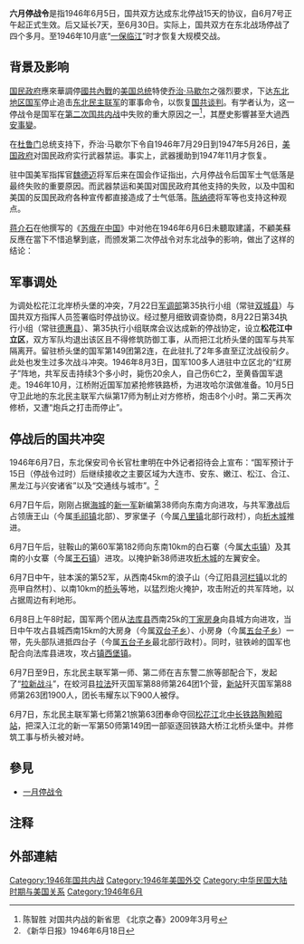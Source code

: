 {{国共谈判史}}

'''六月停战令'''是指1946年6月5日，国共双方达成东北停战15天的协议，自6月7号正午起正式生效。后又延长7天，至6月30日。实际上，国共双方在东北战场停战了四个多月。至1946年10月底“[[一保临江|一保临江]]”时才恢复大规模交战。
==背景及影响==
[[国民政府|国民政府]]應來華調停[[國共內戰|國共內戰]]的[[美国总统|美国总统]]特使[[乔治·卡特莱特·马歇尔|乔治·马歇尔]]之强烈要求，下达[[中国东北地区|东北地区]][[中华民国国军|国军]]停止追击[[东北民主联军|东北民主联军]]的軍事命令，以恢复[[国共谈判|国共谈判]]。有学者认为，这一停战令是国军在[[第二次国共内战|第二次国共内战]]中失败的重大原因之一<ref>陈智胜 对国共内战的新省思 《北京之春》2009年3月号</ref>，其歷史影響甚至大過[[西安事变|西安事變]]。

在[[杜鲁门|杜鲁门]]总统支持下，乔治·马歇尔下令自1946年7月29日到1947年5月26日，[[美国政府|美国政府]]对国民政府实行武器禁运。事实上，武器援助到1947年11月才恢复。{{citation needed}}

驻中国美军指挥官[[阿尔伯特·魏德迈|魏德迈]]将军后来在国会作证指出，六月停战令后国军士气低落是最终失败的重要原因。而武器禁运和美国对国民政府其他支持的失败，以及中国和美国的反国民政府各种宣传都直接造成了士气低落。[[陈纳德|陈纳德]]将军等也支持这种观点。{{citation needed}}

[[蒋介石|蒋介石]]在他撰写的《[[苏俄在中国|苏俄在中国]]》{{citation needed}}中对他在1946年6月6日未聽取建議，不顧美蘇反應在當下不惜追擊到底，而颁发第二次停战令对东北战争的影响，做出了这样的结论：

{{quote|从此东北国军，士气就日渐低落，所有军事行动，亦陷于被动地位。可说这第二次停战令之结果，就是政府在东北最后失败之惟一关键。当时已进至双城附近之追击部队（距离哈尔滨不足一百里），若不停止追击，直占中东铁路战略中心之哈尔滨，则北满的散匪，自不难次第肃清，而东北全境亦可拱手而定。若此共匪既不能在北满立足，而其苏俄亦无法对 共匪补充，则东北问题自可根本解决，共匪在东北亦无死灰复燃之可能。故中华民国三十七年(1948年)冬季国军最后在东北之失败，其种因全在于这第二次停战令所招致的后果。}}
==军事调处==
为调处松花江北岸桥头堡的冲突，7月22日[[军调部|军调部]]第35执行小组（常驻[[双城县|双城县]]）与国共双方指挥人员签署临时停战协议。经过整月细致调查协商，8月22日第34执行小组（常驻[[德惠县|德惠县]]）、第35执行小组联席会议达成新的停战协定，设立'''松花江中立区'''，双方军队均退出该区且不得修筑防御工事，从而把江北桥头堡的国军与共军隔离开。留驻桥头堡的国军第149团第2连，在此驻扎了2年多直至辽沈战役前夕。此处也发生过多次战斗冲突。1946年8月3日，国军100多人进驻中立区北的“红房子”阵地，共军反击持续3个多小时，毙伤20余人，自己伤6亡2，至黄昏国军退走。1946年10月，江桥附近国军加紧抢修铁路桥，为进攻哈尔滨做准备。10月5日守卫此地的东北民主联军六纵第17师为制止对方修桥，炮击8个小时。第二天再次修桥，又遭“炮兵之打击而停止”。
==停战后的国共冲突==
1946年6月7日，东北保安司令长官杜聿明在中外记者招待会上宣布：“国军预计于15日（停战令过时）后继续接收之主要区域为大连市、安东、嫩江、松江、合江、黑龙江与兴安诸省”以及“交通线与城市”。<ref>《新华日报》1946年6月18日</ref>

6月7日午后，刚刚占据[[海城市|海城]]的[[新一军|新一军]]新编第38师向东南方向进攻，与共军激战后占领唐王山（今属[[毛祁镇|毛祁镇]]北部）、罗家堡子（今属[[八里镇|八里镇]]北部行政村），向[[析木镇|析木城]]推进。

6月7日午后，驻鞍山的第60军第182师向东南10km的白石寨（今属[[大屯镇_(鞍山市)|大屯镇]]）及其南的小女寨（今属[[王石镇|王石镇]]）进攻。以掩护新38师进攻[[析木镇|析木城]]的左翼安全。

6月7日中午，驻本溪的第52军，从西南45km的浪子山（今辽阳县[[河栏镇|河栏镇]]以北的亮甲自然村）、以南10km的[[桥头街道_(本溪市)|桥头]]等地，以猛烈炮火掩护，攻击附近的共军阵地，以占据周边有利地形。

6月8日上午8时起，国军两个团从[[法库县|法库县]]西南25k的[[丁家房镇|丁家房身]]向县城方向进攻，当日中午攻占县城西南15km的大房身（今属[[双台子乡|双台子乡]]）、小房身（今属[[五台子乡|五台子乡]]）一带，先头部队进抵四台子（今属[[五台子乡|五台子乡]]最北部行政村）。同时，驻铁岭的国军也配合向法库县进攻，攻占[[镇西堡镇|镇西堡镇]]。

6月7日至9日，东北民主联军第一师、第二师在吉东警二旅等部配合下，发起了“[[拉新战斗|拉新战斗]]”，在蛟河县[[拉法镇|拉法]]歼灭国军第88师第264团1个营，[[新站镇_(蛟河市)|新站]]歼灭国军第88师第263团1900人，团长韦耀东以下900人被俘。

6月7日，东北民主联军第七师第21旅第63团奉命夺回[[松花江|松花江]]北[[中长铁路|中长铁路]][[陶赖昭站|陶赖昭站]]，把深入江北的新一军第50师第149团一部驱逐回铁路大桥江北桥头堡中。并修筑工事与桥头被对峙。
==參見==
*[[一月停战令|一月停战令]]

==注释==
{{Reflist|2}}

==外部連結==
{{citation |url=http://www.ewtn.com/library/HOMELIBR/FR89102.TXT |title=Who Lost China? |author=Anne W. Carroll |language=en |accessdate=2010-03-03 |archive-date=2019-07-05 |archive-url=https://web.archive.org/web/20190705232145/http://www.ewtn.com/library/HOMELIBR/FR89102.TXT |dead-url=no }}

{{第二次国共内战}}

[[Category:1946年国共内战|Category:1946年国共内战]]
[[Category:1946年美国外交|Category:1946年美国外交]]
[[Category:中华民国大陆时期与美国关系|Category:中华民国大陆时期与美国关系]]
[[Category:1946年6月|Category:1946年6月]]